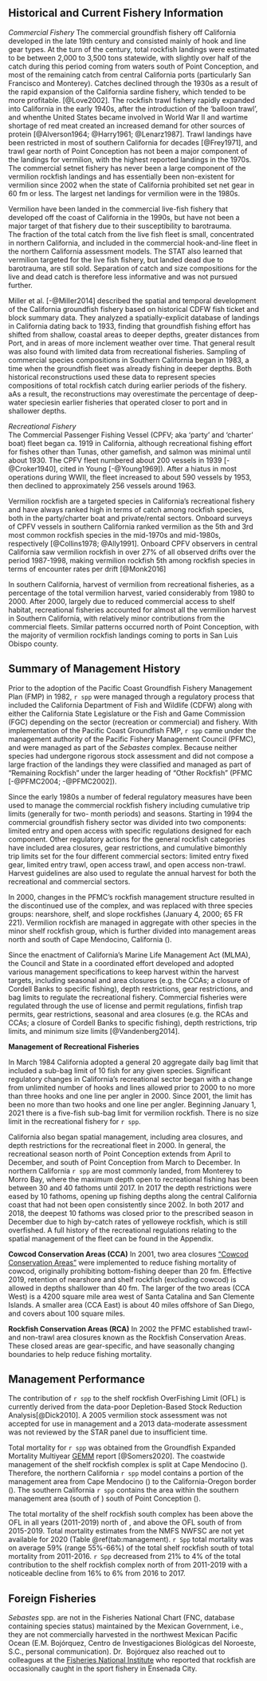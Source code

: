 ## Historical and Current Fishery Information
*Commercial Fishery*
The commercial groundfish fishery off California developed in the late 19th century and consisted mainly of hook and line gear types. At the turn of the century, total rockfish landings were estimated to be between 2,000 to 3,500 tons statewide, with slightly over half of the catch during this period coming from waters south of Point Conception, and most of the remaining catch from central California ports (particularly San Francisco and Monterey).  Catches declined through the 1930s as a result of the rapid expansion of the California sardine fishery, which tended to be more profitable. 
[@Love2002]. The rockfish trawl fishery rapidly expanded into California in the early 1940s, after the introduction of the ‘balloon trawl’, and whenthe United States became involved in World War II and wartime shortage of red 
meat created an increased demand for other sources of protein [@Alverson1964; 
@Harry1961; @Lenarz1987]. Trawl landings have been restricted in most of southern California for decades [@Frey1971], and trawl gear north of Point Conception has not been a major component of the landings for vermilion, with the highest reported landings in the 1970s. The commercial setnet fishery has never been a large component of the vermilion rockfish landings and has essentially been non-existent for vermilion since 2002 when the state of California prohibited set net gear in 60 fm or less. The largest net landings for vermilion were in the 1980s.

Vermilion have been landed in the commercial live-fish fishery that developed off the coast of 
California in the 1990s, but have not been a major target of that fishery due to their susceptibility to barotrauma.  
The fraction of the total catch 
from the live fish fleet is small, concentrated in northern California, and included in the commercial hook-and-line 
fleet in the northern California assessment models.  The STAT also learned that vermilion 
targeted for the live fish fishery, but landed 
dead due to barotrauma, are still sold. Separation of catch and size compositions for the live and dead catch is therefore less informative and was not pursued further.




Miller et al. [-@Miller2014] described the spatial and temporal development of the 
California groundfish fishery based on historical CDFW fish ticket and block summary data. They analyzed a spatially-explicit database of 
landings in California dating back to 1933, finding that groundfish fishing effort 
has shifted from shallow, coastal areas to deeper depths, greater distances from 
Port, and in areas of more inclement weather over time. That general result was also found with limited data from recreational fisheries. Sampling of commercial species compositions in Southern California 
began in 1983, a time when the groundfish fleet was already fishing in deeper depths.
Both historical reconstructions used these data to represent species compositions of 
total rockfish catch during earlier periods of the fishery. aAs a result, the reconstructions may 
overestimate the percentage of deep-water speciesin earlier fisheries that operated closer 
to port and in shallower depths.


*Recreational Fishery*  
The Commercial Passenger Fishing Vessel (CPFV; aka ‘party’ and ‘charter’ boat) 
fleet began ca. 1919 in California, although recreational fishing effort for 
fishes other than Tunas, other gamefish, and salmon was minimal until about 1930. The CPFV fleet numbered about 200 vessels in 1939 [-@Croker1940], cited in Young [-@Young1969]). 
After a hiatus in most operations during WWII, the fleet increased to about 590 vessels 
by 1953, then declined to approximately 256 vessels around 1963. 

Vermilion rockfish are a targeted species in California's recreational fishery
and have always ranked high in terms of catch among rockfish species, both in the party/charter 
boat and private/rental sectors.  Onboard surveys of CPFV vessels in southern California ranked vermilion as the 5th and 3rd most common rockfish species in the mid-1970s and mid-1980s, respectively [@Collins1978; @Ally1991]. Onboard CPFV observers in central California saw vermilion rockfish in over 27% of all observed drifts over the period 1987-1998, making vermilion rockfish 5th among rockfish species in terms of encounter rates per drift [@Monk2016]

In southern California, harvest of vermilion from recreational fisheries, as a percentage of the total vermilion harvest, varied considerably from 1980 to 2000. After 2000, largely due to reduced commercial access to shelf habitat, recreational fisheries accounted for almost all the vermilion harvest in Southern California, with relatively minor contributions from the commercial fleets.  Similar patterns occurred north of Point Conception, with the majority of vermilion rockfish landings coming to ports in San Luis Obispo county.


## Summary of Management History

Prior to the adoption of the Pacific Coast Groundfish Fishery Management Plan (FMP) 
in 1982, `r spp` were managed through a regulatory process that included the 
California Department of Fish and Wildlife (CDFW) along 
with either the California State Legislature or the Fish and Game Commission (FGC) 
depending on the sector (recreation or commercial) and fishery. With implementation 
of the Pacific Coast Groundfish FMP, `r spp` came under the management 
authority of the Pacific Fishery Management Council (PFMC), and were managed as part 
of the *Sebastes* complex. Because neither species had undergone rigorous stock assessment 
and did not compose a large fraction of the landings they were classified and 
managed as part of "Remaining Rockfish" under the larger 
heading of "Other Rockfish" (PFMC [-@PFMC2004; -@PFMC2002]).

Since the early 1980s a number of federal regulatory measures have been used to 
manage the commercial rockfish fishery including cumulative trip limits (generally 
for two- month periods) and seasons. Starting in 1994 the commercial groundfish 
fishery sector was divided into two components: limited entry and open access 
with specific regulations designed for each component. Other regulatory actions 
for the general rockfish categories have included area closures, gear restrictions, 
and cumulative bimonthly trip limits set for the four different commercial sectors: limited entry fixed gear, limited entry trawl, open access trawl, and open access non-trawl.
Harvest guidelines are also used to regulate the annual harvest for both the recreational and 
commercial sectors. 

In 2000, changes in the PFMC’s rockfish management structure resulted in the discontinued 
use of the \emph{Sebastes} complex, and was replaced with three species 
groups: nearshore, shelf, and slope rockfishes (January 4, 2000; 65 FR 221). 
Vermilion rockfish are managed in aggregate with other species in the minor shelf rockfish group, which is further divided into management areas north and south of Cape Mendocino, California (\CapeM). 

Since the enactment of California’s Marine Life Management Act  (MLMA), the Council and State in a coordinated 
effort developed and adopted various management specifications to keep harvest 
within the harvest targets, including seasonal and area closures (e.g. the CCAs; 
a closure of Cordell Banks to specific fishing), depth restrictions, gear restrictions, and bag limits to regulate the recreational fishery. Commercial fisheries were regulated through the use of license 
and permit regulations, finfish trap permits, gear restrictions, seasonal 
and area closures (e.g. the RCAs and CCAs; a closure of Cordell Banks to 
specific fishing), depth restrictions, trip limits, and minimum size 
limits [@Vandenberg2014].

**Management of Recreational Fisheries**

In March 1984 California adopted a general 20 aggregate daily bag limit that included a sub-bag limit of 10 fish for any given species. Significant regulatory changes in California's 
recreational sector began with a change 
from unlimited number of hooks and lines allowed prior to 2000 to no more than 
three hooks and one line per angler in 2000.  Since 2001, the limit has been no more than 
two hooks and one line per angler. Beginning January 1, 2021 there is a five-fish sub-bag limit for vermilion rockfish. There is no size limit in the recreational fishery 
for `r spp`. 

California also began spatial management, including area closures, and depth 
restrictions for the recreational fleet in 2000.  In general, the recreational 
season north of Point Conception 
extends from April to December, and south of Point Conception from March to December. 
In northern California `r spp` are most commonly landed, from Monterey to Morro Bay, where the 
maximum depth open to recreational fishing has been between 30 and 40 
fathoms until 2017.  In 2017 the depth restrictions were eased by 10 fathoms, 
opening up fishing depths along the central California coast that had not been 
open consistently since 2002.  In 
both 2017 and 2018, the deepest 10 fathoms was closed prior to the prescribed 
season in December due to high by-catch rates of yelloweye rockfish, which is still 
overfished. A full history of the recreational 
regulations relating to the spatial management of the fleet can be found in the Appendix.   


**Cowcod Conservation Areas (CCA)**
In 2001, two area closures [“Cowcod Conservation Areas”](https://nrm.dfg.ca.gov/FileHandler.ashx?DocumentID=36132&inline) were implemented to reduce fishing mortality of cowcod, originally prohibiting bottom-fishing deeper than 20 fm. Effective 2019, retention of nearshore and shelf rockfish (excluding cowcod) is allowed in depths shallower than 40 fm. The larger of the two areas (CCA West) is a 4200 square mile area west of Santa Catalina and San Clemente Islands. A smaller area (CCA East) is about 40 miles offshore of San Diego, and covers about 100 square miles.

**Rockfish Conservation Areas (RCA)**
In 2002 the PFMC established trawl- and non-trawl area closures known as the Rockfish Conservation Areas. These closed areas are gear-specific, and have seasonally changing boundaries to help reduce fishing mortality.


## Management Performance
The contribution of `r spp` to the shelf rockfish OverFishing Limit (OFL) is currently derived from the data-poor Depletion-Based Stock Reduction Analysis[@Dick2010].  A 2005 
vermilion stock assessment was not accepted for use in management and a 2013 data-moderate assessment was not reviewed by the STAR panel due to insufficient time.


Total mortality for `r spp` was obtained from the Groundfish Expanded Mortality 
Multiyear [GEMM](https://www.nwfsc.noaa.gov/data/api/v1/source/observer.gemm_fact/selection.xlsx) 
report [@Somers2020]. The coastwide management of the shelf rockfish complex is split at Cape 
Mendocino (\CapeM).  Therefore, the  northern California `r spp` 
model contains a portion of the management area from Cape Mendocino (\CapeM) 
to the California-Oregon border (\CAOR).  The southern California `r spp` contains the 
area within the southern management area (south of \CapeM) south of Point Conception (\PtC).

The total mortality of the shelf rockfish 
south complex has been above the OFL in all years (2011-2019) north of \CapeM, and 
above the OFL south of \CapeM from 2015-2019. Total mortality 
estimates from the NMFS NWFSC are not yet available for 2020 (Table \@ref(tab:management). `r Spp` total 
mortality was on average 59% (range 55%-66%) of the total shelf rockfish south 
of \CapeM total mortality from 2011-2016.  `r Spp` decreased from 21% to 4% of 
the total contribution to the shelf rockfish complex north of \CapeM from 2011-2019 with a 
noticeable decline from 16% to 6% from 2016 to 2017.

## Foreign Fisheries

*Sebastes* spp. are not in the Fisheries National Chart (FNC, database containing 
species status) maintained by the Mexican Government, i.e., they are not commercially 
harvested in the northwest Mexican Pacific Ocean (E.M. Boj&oacute;rquez, Centro de 
Investigaciones Biol&oacute;gicas del Noroeste, S.C., personal communication).  Dr. 
Boj&oacute;rquez also reached out to colleagues at the 
[Fisheries National Institute](https://www.gob.mx/inapesca) who reported that rockfish 
are occasionally caught in the sport fishery in Ensenada City.


